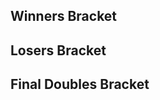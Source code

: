 {{DISPLAYTITLE:CEO 2016: ''Melee'' Doubles Bracket}}{{Tabs game|basepage=CEO/2016|melee=true|wiiu=true}}
{{CEO 2016 Tabs|This=5}}
==Winners Bracket==
{{8DEDoublesWBracketA
<!-- ROUND 1 -->
|r1m1t1p1=Reno |r1m1t1p1flag=us
|r1m1t1p2=Lucky |r1m1t1p2flag=us |r1m1t1score=2
|r1m1t2p1=Alan |r1m1t2p1flag=us
|r1m1t2p2=Shroomed |r1m1t2p2flag=us |r1m1t2score=1
|r1m1win=1
|r1m1t1p1char1= |r1m1t1p1stock1= |r1m1t1p2char1= |r1m1t1p2stock1=
|r1m1t2p1char1= |r1m1t2p1stock1= |r1m1t2p2char1= |r1m1t2p2stock1= |r1m1win1= |r1m1stage1=
|r1m1t1p1char2= |r1m1t1p1stock2= |r1m1t1p2char2= |r1m1t1p2stock2=
|r1m1t2p1char2= |r1m1t2p1stock2= |r1m1t2p2char2= |r1m1t2p2stock2= |r1m1win2= |r1m1stage2=
|r1m1t1p1char3= |r1m1t1p1stock3= |r1m1t1p2char3= |r1m1t1p2stock3=
|r1m1t2p1char3= |r1m1t2p1stock3= |r1m1t2p2char3= |r1m1t2p2stock3= |r1m1win3= |r1m1stage3=
|r1m1t1p1char4= |r1m1t1p1stock4= |r1m1t1p2char4= |r1m1t1p2stock4=
|r1m1t2p1char4= |r1m1t2p1stock4= |r1m1t2p2char4= |r1m1t2p2stock4= |r1m1win4= |r1m1stage4=
|r1m1t1p1char5= |r1m1t1p1stock5= |r1m1t1p2char5= |r1m1t1p2stock5=
|r1m1t2p1char5= |r1m1t2p1stock5= |r1m1t2p2char5= |r1m1t2p2stock5= |r1m1win5= |r1m1stage5=
|r1m1date=
|r1m1finished=
|r1m1details={{BracketMatchDetails|comment=|preview=|lrthread=|vod=|interview=|recap=}}

|r1m2t1p1=Hungrybox |r1m2t1p1flag=us
|r1m2t1p2=Mew2King |r1m2t1p2flag=us |r1m2t1score=2
|r1m2t2p1=MacD |r1m2t2p1flag=us
|r1m2t2p2=Zhu |r1m2t2p2flag=us |r1m2t2score=0
|r1m2win=1
|r1m2t1p1char1= |r1m2t1p1stock1= |r1m2t1p2char1= |r1m2t1p2stock1=
|r1m2t2p1char1= |r1m2t2p1stock1= |r1m2t2p2char1= |r1m2t2p2stock1= |r1m2win1= |r1m2stage1=
|r1m2t1p1char2= |r1m2t1p1stock2= |r1m2t1p2char2= |r1m2t1p2stock2=
|r1m2t2p1char2= |r1m2t2p1stock2= |r1m2t2p2char2= |r1m2t2p2stock2= |r1m2win2= |r1m2stage2=
|r1m2t1p1char3= |r1m2t1p1stock3= |r1m2t1p2char3= |r1m2t1p2stock3=
|r1m2t2p1char3= |r1m2t2p1stock3= |r1m2t2p2char3= |r1m2t2p2stock3= |r1m2win3= |r1m2stage3=
|r1m2t1p1char4= |r1m2t1p1stock4= |r1m2t1p2char4= |r1m2t1p2stock4=
|r1m2t2p1char4= |r1m2t2p1stock4= |r1m2t2p2char4= |r1m2t2p2stock4= |r1m2win4= |r1m2stage4=
|r1m2t1p1char5= |r1m2t1p1stock5= |r1m2t1p2char5= |r1m2t1p2stock5=
|r1m2t2p1char5= |r1m2t2p1stock5= |r1m2t2p2char5= |r1m2t2p2stock5= |r1m2win5= |r1m2stage5=
|r1m2date=
|r1m2finished=
|r1m2details={{BracketMatchDetails|comment=|preview=|lrthread=|vod=|interview=|recap=}}

|r1m3t1p1=Plup |r1m3t1p1flag=us
|r1m3t1p2=Axe |r1m3t1p2flag=us |r1m3t1score=2
|r1m3t2p1=Swedish Delight |r1m3t2p1flag=us
|r1m3t2p2=Slox |r1m3t2p2flag=us |r1m3t2score=0
|r1m3win=1
|r1m3t1p1char1= |r1m3t1p1stock1= |r1m3t1p2char1= |r1m3t1p2stock1=
|r1m3t2p1char1= |r1m3t2p1stock1= |r1m3t2p2char1= |r1m3t2p2stock1= |r1m3win1= |r1m3stage1=
|r1m3t1p1char2= |r1m3t1p1stock2= |r1m3t1p2char2= |r1m3t1p2stock2=
|r1m3t2p1char2= |r1m3t2p1stock2= |r1m3t2p2char2= |r1m3t2p2stock2= |r1m3win2= |r1m3stage2=
|r1m3t1p1char3= |r1m3t1p1stock3= |r1m3t1p2char3= |r1m3t1p2stock3=
|r1m3t2p1char3= |r1m3t2p1stock3= |r1m3t2p2char3= |r1m3t2p2stock3= |r1m3win3= |r1m3stage3=
|r1m3t1p1char4= |r1m3t1p1stock4= |r1m3t1p2char4= |r1m3t1p2stock4=
|r1m3t2p1char4= |r1m3t2p1stock4= |r1m3t2p2char4= |r1m3t2p2stock4= |r1m3win4= |r1m3stage4=
|r1m3t1p1char5= |r1m3t1p1stock5= |r1m3t1p2char5= |r1m3t1p2stock5=
|r1m3t2p1char5= |r1m3t2p1stock5= |r1m3t2p2char5= |r1m3t2p2stock5= |r1m3win5= |r1m3stage5=
|r1m3date=
|r1m3finished=
|r1m3details={{BracketMatchDetails|comment=|preview=|lrthread=|vod=|interview=|recap=}}

|r1m4t1p1=SFAT |r1m4t1p1flag=us
|r1m4t1p2=PewPewU |r1m4t1p2flag=us |r1m4t1score=2
|r1m4t2p1=Colbol |r1m4t2p1flag=us
|r1m4t2p2=Harriet |r1m4t2p2flag=us |r1m4t2score=0
|r1m4win=1
|r1m4t1p1char1= |r1m4t1p1stock1= |r1m4t1p2char1= |r1m4t1p2stock1=
|r1m4t2p1char1= |r1m4t2p1stock1= |r1m4t2p2char1= |r1m4t2p2stock1= |r1m4win1= |r1m4stage1=
|r1m4t1p1char2= |r1m4t1p1stock2= |r1m4t1p2char2= |r1m4t1p2stock2=
|r1m4t2p1char2= |r1m4t2p1stock2= |r1m4t2p2char2= |r1m4t2p2stock2= |r1m4win2= |r1m4stage2=
|r1m4t1p1char3= |r1m4t1p1stock3= |r1m4t1p2char3= |r1m4t1p2stock3=
|r1m4t2p1char3= |r1m4t2p1stock3= |r1m4t2p2char3= |r1m4t2p2stock3= |r1m4win3= |r1m4stage3=
|r1m4t1p1char4= |r1m4t1p1stock4= |r1m4t1p2char4= |r1m4t1p2stock4=
|r1m4t2p1char4= |r1m4t2p1stock4= |r1m4t2p2char4= |r1m4t2p2stock4= |r1m4win4= |r1m4stage4=
|r1m4t1p1char5= |r1m4t1p1stock5= |r1m4t1p2char5= |r1m4t1p2stock5=
|r1m4t2p1char5= |r1m4t2p1stock5= |r1m4t2p2char5= |r1m4t2p2stock5= |r1m4win5= |r1m4stage5=
|r1m4date=
|r1m4finished=
|r1m4details={{BracketMatchDetails|comment=|preview=|lrthread=|vod=|interview=|recap=}}

<!-- ROUND 2 -->
|r2m1t1p1=Reno |r2m1t1p1flag=us
|r2m1t1p2=Lucky |r2m1t1p2flag=us |r2m1t1score=0
|r2m1t2p1=Hungrybox |r2m1t2p1flag=us
|r2m1t2p2=Mew2King |r2m1t2p2flag=us |r2m1t2score=3
|r2m1win=2
|r2m1t1p1char1=sheik |r2m1t1p1stock1=0 |r2m1t1p2char1=fox |r2m1t1p2stock1=0
|r2m1t2p1char1=puff |r2m1t2p1stock1=1 |r2m1t2p2char1=sheik |r2m1t2p2stock1=3 |r2m1win1=2 |r2m1stage1=Battlefield
|r2m1t1p1char2=sheik |r2m1t1p1stock2=0 |r2m1t1p2char2=fox |r2m1t1p2stock2=0
|r2m1t2p1char2=puff |r2m1t2p1stock2=2 |r2m1t2p2char2=sheik |r2m1t2p2stock2=2 |r2m1win2=2 |r2m1stage2=Pokémon Stadium
|r2m1t1p1char3=sheik |r2m1t1p1stock3=0 |r2m1t1p2char3=fox |r2m1t1p2stock3=0
|r2m1t2p1char3=puff |r2m1t2p1stock3=1 |r2m1t2p2char3=sheik |r2m1t2p2stock3=2 |r2m1win3=2 |r2m1stage3=Final Destination
|r2m1date=
|r2m1finished=
|r2m1details={{BracketMatchDetails|comment=|preview=|lrthread=|vod=|interview=|recap=}}

|r2m2t1p1=Plup |r2m2t1p1flag=us
|r2m2t1p2=Axe |r2m2t1p2flag=us |r2m2t1score=2
|r2m2t2p1=SFAT |r2m2t2p1flag=us
|r2m2t2p2=PewPewU |r2m2t2p2flag=us |r2m2t2score=1
|r2m2win=1
|r2m2t1p1char1=sheik |r2m2t1p1stock1=0 |r2m2t1p2char1=pikachu |r2m2t1p2stock1=0
|r2m2t2p1char1=fox |r2m2t2p1stock1=1 |r2m2t2p2char1=marth |r2m2t2p2stock1=1 |r2m2win1=2 |r2m2stage1=Pokémon Stadium
|r2m2t1p1char2=sheik |r2m2t1p1stock2=0 |r2m2t1p2char2=pikachu |r2m2t1p2stock2=2
|r2m2t2p1char2=fox |r2m2t2p1stock2=0 |r2m2t2p2char2=marth |r2m2t2p2stock2=0 |r2m2win2=1 |r2m2stage2=Battlefield
|r2m2t1p1char3=samus |r2m2t1p1stock3=2 |r2m2t1p2char3=pikachu |r2m2t1p2stock3=1
|r2m2t2p1char3=fox |r2m2t2p1stock3=0 |r2m2t2p2char3=marth |r2m2t2p2stock3=0 |r2m2win3=1 |r2m2stage3=Final Destination
|r2m2date=
|r2m2finished=
|r2m2details={{BracketMatchDetails|comment=|preview=|lrthread=|vod=|interview=|recap=}}
}}

==Losers Bracket==
{{16DEDoublesLBracketA
|column-width=160

<!-- ROUND 1 -->
|l1m1t1p1=Wizzrobe |l1m1t1p1flag=us
|l1m1t1p2=dizzkidboogie |l1m1t1p2flag=us |l1m1t1score=2
|l1m1t2p1=Prince Abu |l1m1t2p1flag=us
|l1m1t2p2=Laudandus |l1m1t2p2flag=us |l1m1t2score=0
|l1m1win=1
|l1m1t1p1char1= |l1m1t1p1stock1= |l1m1t1p2char1= |l1m1t1p2stock1=
|l1m1t2p1char1= |l1m1t2p1stock1= |l1m1t2p2char1= |l1m1t2p2stock1= |l1m1win1= |l1m1stage1=
|l1m1t1p1char2= |l1m1t1p1stock2= |l1m1t1p2char2= |l1m1t1p2stock2=
|l1m1t2p1char2= |l1m1t2p1stock2= |l1m1t2p2char2= |l1m1t2p2stock2= |l1m1win2= |l1m1stage2=
|l1m1t1p1char3= |l1m1t1p1stock3= |l1m1t1p2char3= |l1m1t1p2stock3=
|l1m1t2p1char3= |l1m1t2p1stock3= |l1m1t2p2char3= |l1m1t2p2stock3= |l1m1win3= |l1m1stage3=
|l1m1t1p1char4= |l1m1t1p1stock4= |l1m1t1p2char4= |l1m1t1p2stock4=
|l1m1t2p1char4= |l1m1t2p1stock4= |l1m1t2p2char4= |l1m1t2p2stock4= |l1m1win4= |l1m1stage4=
|l1m1t1p1char5= |l1m1t1p1stock5= |l1m1t1p2char5= |l1m1t1p2stock5=
|l1m1t2p1char5= |l1m1t2p1stock5= |l1m1t2p2char5= |l1m1t2p2stock5= |l1m1win5= |l1m1stage5=
|l1m1date=
|l1m1finished=
|l1m1details={{BracketMatchDetails|comment=|preview=|lrthread=|vod=|interview=|recap=}}

|l1m2t1p1=Swiftbass |l1m2t1p1flag=us
|l1m2t1p2=Tafokints |l1m2t1p2flag=us |l1m2t1score=0
|l1m2t2p1=Frootloop |l1m2t2p1flag=us
|l1m2t2p2=Druggedfox |l1m2t2p2flag=us |l1m2t2score=2
|l1m2win=2
|l1m2t1p1char1= |l1m2t1p1stock1= |l1m2t1p2char1= |l1m2t1p2stock1=
|l1m2t2p1char1= |l1m2t2p1stock1= |l1m2t2p2char1= |l1m2t2p2stock1= |l1m2win1= |l1m2stage1=
|l1m2t1p1char2= |l1m2t1p1stock2= |l1m2t1p2char2= |l1m2t1p2stock2=
|l1m2t2p1char2= |l1m2t2p1stock2= |l1m2t2p2char2= |l1m2t2p2stock2= |l1m2win2= |l1m2stage2=
|l1m2t1p1char3= |l1m2t1p1stock3= |l1m2t1p2char3= |l1m2t1p2stock3=
|l1m2t2p1char3= |l1m2t2p1stock3= |l1m2t2p2char3= |l1m2t2p2stock3= |l1m2win3= |l1m2stage3=
|l1m2t1p1char4= |l1m2t1p1stock4= |l1m2t1p2char4= |l1m2t1p2stock4=
|l1m2t2p1char4= |l1m2t2p1stock4= |l1m2t2p2char4= |l1m2t2p2stock4= |l1m2win4= |l1m2stage4=
|l1m2t1p1char5= |l1m2t1p1stock5= |l1m2t1p2char5= |l1m2t1p2stock5=
|l1m2t2p1char5= |l1m2t2p1stock5= |l1m2t2p2char5= |l1m2t2p2stock5= |l1m2win5= |l1m2stage5=
|l1m2date=
|l1m2finished=
|l1m2details={{BracketMatchDetails|comment=|preview=|lrthread=|vod=|interview=|recap=}}

|l1m3t1p1=Toph |l1m3t1p1flag=us
|l1m3t1p2=Kalamazhu |l1m3t1p2flag=us |l1m3t1score=0
|l1m3t2p1=Chillindude |l1m3t2p1flag=us
|l1m3t2p2=ChuDat |l1m3t2p2flag=us |l1m3t2score=2
|l1m3win=2
|l1m3t1p1char1= |l1m3t1p1stock1= |l1m3t1p2char1= |l1m3t1p2stock1=
|l1m3t2p1char1= |l1m3t2p1stock1= |l1m3t2p2char1= |l1m3t2p2stock1= |l1m3win1= |l1m3stage1=
|l1m3t1p1char2= |l1m3t1p1stock2= |l1m3t1p2char2= |l1m3t1p2stock2=
|l1m3t2p1char2= |l1m3t2p1stock2= |l1m3t2p2char2= |l1m3t2p2stock2= |l1m3win2= |l1m3stage2=
|l1m3t1p1char3= |l1m3t1p1stock3= |l1m3t1p2char3= |l1m3t1p2stock3=
|l1m3t2p1char3= |l1m3t2p1stock3= |l1m3t2p2char3= |l1m3t2p2stock3= |l1m3win3= |l1m3stage3=
|l1m3t1p1char4= |l1m3t1p1stock4= |l1m3t1p2char4= |l1m3t1p2stock4=
|l1m3t2p1char4= |l1m3t2p1stock4= |l1m3t2p2char4= |l1m3t2p2stock4= |l1m3win4= |l1m3stage4=
|l1m3t1p1char5= |l1m3t1p1stock5= |l1m3t1p2char5= |l1m3t1p2stock5=
|l1m3t2p1char5= |l1m3t2p1stock5= |l1m3t2p2char5= |l1m3t2p2stock5= |l1m3win5= |l1m3stage5=
|l1m3date=
|l1m3finished=
|l1m3details={{BracketMatchDetails|comment=|preview=|lrthread=|vod=|interview=|recap=}}

|l1m4t1p1=Jflex |l1m4t1p1flag=us
|l1m4t1p2=G$ |l1m4t1p2flag=us |l1m4t1score=0
|l1m4t2p1=DJ Nintendo |l1m4t2p1flag=us
|l1m4t2p2=The Moon |l1m4t2p2flag=us |l1m4t2score=2
|l1m4win=2
|l1m4t1p1char1= |l1m4t1p1stock1= |l1m4t1p2char1= |l1m4t1p2stock1=
|l1m4t2p1char1= |l1m4t2p1stock1= |l1m4t2p2char1= |l1m4t2p2stock1= |l1m4win1= |l1m4stage1=
|l1m4t1p1char2= |l1m4t1p1stock2= |l1m4t1p2char2= |l1m4t1p2stock2=
|l1m4t2p1char2= |l1m4t2p1stock2= |l1m4t2p2char2= |l1m4t2p2stock2= |l1m4win2= |l1m4stage2=
|l1m4t1p1char3= |l1m4t1p1stock3= |l1m4t1p2char3= |l1m4t1p2stock3=
|l1m4t2p1char3= |l1m4t2p1stock3= |l1m4t2p2char3= |l1m4t2p2stock3= |l1m4win3= |l1m4stage3=
|l1m4t1p1char4= |l1m4t1p1stock4= |l1m4t1p2char4= |l1m4t1p2stock4=
|l1m4t2p1char4= |l1m4t2p1stock4= |l1m4t2p2char4= |l1m4t2p2stock4= |l1m4win4= |l1m4stage4=
|l1m4t1p1char5= |l1m4t1p1stock5= |l1m4t1p2char5= |l1m4t1p2stock5=
|l1m4t2p1char5= |l1m4t2p1stock5= |l1m4t2p2char5= |l1m4t2p2stock5= |l1m4win5= |l1m4stage5=
|l1m4date=
|l1m4finished=
|l1m4details={{BracketMatchDetails|comment=|preview=|lrthread=|vod=|interview=|recap=}}

<!-- ROUND 2 -->
|l2m1t1p1=Colbol |l2m1t1p1flag=us
|l2m1t1p2=Harriet |l2m1t1p2flag=us |l2m1t1score=0
|l2m1t2p1=Wizzrobe |l2m1t2p1flag=us
|l2m1t2p2=dizzkidboogie |l2m1t2p2flag=us |l2m1t2score=2
|l2m1win=2
|l2m1t1p1char1= |l2m1t1p1stock1= |l2m1t1p2char1= |l2m1t1p2stock1=
|l2m1t2p1char1= |l2m1t2p1stock1= |l2m1t2p2char1= |l2m1t2p2stock1= |l2m1win1= |l2m1stage1=
|l2m1t1p1char2= |l2m1t1p1stock2= |l2m1t1p2char2= |l2m1t1p2stock2=
|l2m1t2p1char2= |l2m1t2p1stock2= |l2m1t2p2char2= |l2m1t2p2stock2= |l2m1win2= |l2m1stage2=
|l2m1t1p1char3= |l2m1t1p1stock3= |l2m1t1p2char3= |l2m1t1p2stock3=
|l2m1t2p1char3= |l2m1t2p1stock3= |l2m1t2p2char3= |l2m1t2p2stock3= |l2m1win3= |l2m1stage3=
|l2m1t1p1char4= |l2m1t1p1stock4= |l2m1t1p2char4= |l2m1t1p2stock4=
|l2m1t2p1char4= |l2m1t2p1stock4= |l2m1t2p2char4= |l2m1t2p2stock4= |l2m1win4= |l2m1stage4=
|l2m1t1p1char5= |l2m1t1p1stock5= |l2m1t1p2char5= |l2m1t1p2stock5=
|l2m1t2p1char5= |l2m1t2p1stock5= |l2m1t2p2char5= |l2m1t2p2stock5= |l2m1win5= |l2m1stage5=
|l2m1date=
|l2m1finished=
|l2m1details={{BracketMatchDetails|comment=|preview=|lrthread=|vod=|interview=|recap=}}

|l2m2t1p1=Swedish Delight |l2m2t1p1flag=us
|l2m2t1p2=Slox |l2m2t1p2flag=us |l2m2t1score=2
|l2m2t2p1=Frootloop |l2m2t2p1flag=us
|l2m2t2p2=Druggedfox |l2m2t2p2flag=us |l2m2t2score=0
|l2m2win=1
|l2m2t1p1char1= |l2m2t1p1stock1= |l2m2t1p2char1= |l2m2t1p2stock1=
|l2m2t2p1char1= |l2m2t2p1stock1= |l2m2t2p2char1= |l2m2t2p2stock1= |l2m2win1= |l2m2stage1=
|l2m2t1p1char2= |l2m2t1p1stock2= |l2m2t1p2char2= |l2m2t1p2stock2=
|l2m2t2p1char2= |l2m2t2p1stock2= |l2m2t2p2char2= |l2m2t2p2stock2= |l2m2win2= |l2m2stage2=
|l2m2t1p1char3= |l2m2t1p1stock3= |l2m2t1p2char3= |l2m2t1p2stock3=
|l2m2t2p1char3= |l2m2t2p1stock3= |l2m2t2p2char3= |l2m2t2p2stock3= |l2m2win3= |l2m2stage3=
|l2m2t1p1char4= |l2m2t1p1stock4= |l2m2t1p2char4= |l2m2t1p2stock4=
|l2m2t2p1char4= |l2m2t2p1stock4= |l2m2t2p2char4= |l2m2t2p2stock4= |l2m2win4= |l2m2stage4=
|l2m2t1p1char5= |l2m2t1p1stock5= |l2m2t1p2char5= |l2m2t1p2stock5=
|l2m2t2p1char5= |l2m2t2p1stock5= |l2m2t2p2char5= |l2m2t2p2stock5= |l2m2win5= |l2m2stage5=
|l2m2date=
|l2m2finished=
|l2m2details={{BracketMatchDetails|comment=|preview=|lrthread=|vod=|interview=|recap=}}

|l2m3t1p1=MacD |l2m3t1p1flag=us
|l2m3t1p2=Zhu |l2m3t1p2flag=us |l2m3t1score=2
|l2m3t2p1=Chillindude |l2m3t2p1flag=us
|l2m3t2p2=ChuDat |l2m3t2p2flag=us |l2m3t2score=0
|l2m3win=1
|l2m3t1p1char1= |l2m3t1p1stock1= |l2m3t1p2char1= |l2m3t1p2stock1=
|l2m3t2p1char1= |l2m3t2p1stock1= |l2m3t2p2char1= |l2m3t2p2stock1= |l2m3win1= |l2m3stage1=
|l2m3t1p1char2= |l2m3t1p1stock2= |l2m3t1p2char2= |l2m3t1p2stock2=
|l2m3t2p1char2= |l2m3t2p1stock2= |l2m3t2p2char2= |l2m3t2p2stock2= |l2m3win2= |l2m3stage2=
|l2m3t1p1char3= |l2m3t1p1stock3= |l2m3t1p2char3= |l2m3t1p2stock3=
|l2m3t2p1char3= |l2m3t2p1stock3= |l2m3t2p2char3= |l2m3t2p2stock3= |l2m3win3= |l2m3stage3=
|l2m3t1p1char4= |l2m3t1p1stock4= |l2m3t1p2char4= |l2m3t1p2stock4=
|l2m3t2p1char4= |l2m3t2p1stock4= |l2m3t2p2char4= |l2m3t2p2stock4= |l2m3win4= |l2m3stage4=
|l2m3t1p1char5= |l2m3t1p1stock5= |l2m3t1p2char5= |l2m3t1p2stock5=
|l2m3t2p1char5= |l2m3t2p1stock5= |l2m3t2p2char5= |l2m3t2p2stock5= |l2m3win5= |l2m3stage5=
|l2m3date=
|l2m3finished=
|l2m3details={{BracketMatchDetails|comment=|preview=|lrthread=|vod=|interview=|recap=}}

|l2m4t1p1=Alan |l2m4t1p1flag=us
|l2m4t1p2=Shroomed |l2m4t1p2flag=us |l2m4t1score=2
|l2m4t2p1=DJ Nintendo |l2m4t2p1flag=us
|l2m4t2p2=The Moon |l2m4t2p2flag=us |l2m4t2score=1
|l2m4win=1
|l2m4t1p1char1= |l2m4t1p1stock1= |l2m4t1p2char1= |l2m4t1p2stock1=
|l2m4t2p1char1= |l2m4t2p1stock1= |l2m4t2p2char1= |l2m4t2p2stock1= |l2m4win1= |l2m4stage1=
|l2m4t1p1char2= |l2m4t1p1stock2= |l2m4t1p2char2= |l2m4t1p2stock2=
|l2m4t2p1char2= |l2m4t2p1stock2= |l2m4t2p2char2= |l2m4t2p2stock2= |l2m4win2= |l2m4stage2=
|l2m4t1p1char3= |l2m4t1p1stock3= |l2m4t1p2char3= |l2m4t1p2stock3=
|l2m4t2p1char3= |l2m4t2p1stock3= |l2m4t2p2char3= |l2m4t2p2stock3= |l2m4win3= |l2m4stage3=
|l2m4t1p1char4= |l2m4t1p1stock4= |l2m4t1p2char4= |l2m4t1p2stock4=
|l2m4t2p1char4= |l2m4t2p1stock4= |l2m4t2p2char4= |l2m4t2p2stock4= |l2m4win4= |l2m4stage4=
|l2m4t1p1char5= |l2m4t1p1stock5= |l2m4t1p2char5= |l2m4t1p2stock5=
|l2m4t2p1char5= |l2m4t2p1stock5= |l2m4t2p2char5= |l2m4t2p2stock5= |l2m4win5= |l2m4stage5=
|l2m4date=
|l2m4finished=
|l2m4details={{BracketMatchDetails|comment=|preview=|lrthread=|vod=|interview=|recap=}}

<!-- ROUND 3 -->
|l3m1t1p1=Wizzrobe |l3m1t1p1flag=us
|l3m1t1p2=dizzkidboogie |l3m1t1p2flag=us |l3m1t1score=0
|l3m1t2p1=Swedish Delight |l3m1t2p1flag=us
|l3m1t2p2=Slox |l3m1t2p2flag=us |l3m1t2score=2
|l3m1win=2
|l3m1t1p1char1= |l3m1t1p1stock1= |l3m1t1p2char1= |l3m1t1p2stock1=
|l3m1t2p1char1= |l3m1t2p1stock1= |l3m1t2p2char1= |l3m1t2p2stock1= |l3m1win1= |l3m1stage1=
|l3m1t1p1char2= |l3m1t1p1stock2= |l3m1t1p2char2= |l3m1t1p2stock2=
|l3m1t2p1char2= |l3m1t2p1stock2= |l3m1t2p2char2= |l3m1t2p2stock2= |l3m1win2= |l3m1stage2=
|l3m1t1p1char3= |l3m1t1p1stock3= |l3m1t1p2char3= |l3m1t1p2stock3=
|l3m1t2p1char3= |l3m1t2p1stock3= |l3m1t2p2char3= |l3m1t2p2stock3= |l3m1win3= |l3m1stage3=
|l3m1t1p1char4= |l3m1t1p1stock4= |l3m1t1p2char4= |l3m1t1p2stock4=
|l3m1t2p1char4= |l3m1t2p1stock4= |l3m1t2p2char4= |l3m1t2p2stock4= |l3m1win4= |l3m1stage4=
|l3m1t1p1char5= |l3m1t1p1stock5= |l3m1t1p2char5= |l3m1t1p2stock5=
|l3m1t2p1char5= |l3m1t2p1stock5= |l3m1t2p2char5= |l3m1t2p2stock5= |l3m1win5= |l3m1stage5=
|l3m1date=
|l3m1finished=
|l3m1details={{BracketMatchDetails|comment=|preview=|lrthread=|vod=|interview=|recap=}}

|l3m2t1p1=MacD |l3m2t1p1flag=us
|l3m2t1p2=Zhu |l3m2t1p2flag=us |l3m2t1score=0
|l3m2t2p1=Alan |l3m2t2p1flag=us
|l3m2t2p2=Shroomed |l3m2t2p2flag=us |l3m2t2score=2
|l3m2win=2
|l3m2t1p1char1= |l3m2t1p1stock1= |l3m2t1p2char1= |l3m2t1p2stock1=
|l3m2t2p1char1= |l3m2t2p1stock1= |l3m2t2p2char1= |l3m2t2p2stock1= |l3m2win1= |l3m2stage1=
|l3m2t1p1char2= |l3m2t1p1stock2= |l3m2t1p2char2= |l3m2t1p2stock2=
|l3m2t2p1char2= |l3m2t2p1stock2= |l3m2t2p2char2= |l3m2t2p2stock2= |l3m2win2= |l3m2stage2=
|l3m2t1p1char3= |l3m2t1p1stock3= |l3m2t1p2char3= |l3m2t1p2stock3=
|l3m2t2p1char3= |l3m2t2p1stock3= |l3m2t2p2char3= |l3m2t2p2stock3= |l3m2win3= |l3m2stage3=
|l3m2t1p1char4= |l3m2t1p1stock4= |l3m2t1p2char4= |l3m2t1p2stock4=
|l3m2t2p1char4= |l3m2t2p1stock4= |l3m2t2p2char4= |l3m2t2p2stock4= |l3m2win4= |l3m2stage4=
|l3m2t1p1char5= |l3m2t1p1stock5= |l3m2t1p2char5= |l3m2t1p2stock5=
|l3m2t2p1char5= |l3m2t2p1stock5= |l3m2t2p2char5= |l3m2t2p2stock5= |l3m2win5= |l3m2stage5=
|l3m2date=
|l3m2finished=
|l3m2details={{BracketMatchDetails|comment=|preview=|lrthread=|vod=|interview=|recap=}}

<!-- ROUND 4 -->
|l4m1t1p1=Reno |l4m1t1p1flag=us
|l4m1t1p2=Lucky |l4m1t1p2flag=us |l4m1t1score=2
|l4m1t2p1=Swedish Delight |l4m1t2p1flag=us
|l4m1t2p2=Slox |l4m1t2p2flag=us |l4m1t2score=0
|l4m1win=1
|l4m1t1p1char1=sheik |l4m1t1p1stock1=2 |l4m1t1p2char1=fox |l4m1t1p2stock1=2
|l4m1t2p1char1=sheik |l4m1t2p1stock1=0 |l4m1t2p2char1=fox |l4m1t2p2stock1=0 |l4m1win1=1 |l4m1stage1=Final Destination
|l4m1t1p1char2=sheik |l4m1t1p1stock2=1 |l4m1t1p2char2=fox |l4m1t1p2stock2=1
|l4m1t2p1char2=sheik |l4m1t2p1stock2=0 |l4m1t2p2char2=fox |l4m1t2p2stock2=0 |l4m1win2=1 |l4m1stage2=Final Destination
|l4m1date=
|l4m1finished=
|l4m1details={{BracketMatchDetails|comment=|preview=|lrthread=|vod=|interview=|recap=}}

|l4m2t1p1=SFAT |l4m2t1p1flag=us
|l4m2t1p2=PewPewU |l4m2t1p2flag=us |l4m2t1score=2
|l4m2t2p1=Alan |l4m2t2p1flag=us
|l4m2t2p2=Shroomed |l4m2t2p2flag=us |l4m2t2score=0
|l4m2win=1
|l4m2t1p1char1=fox |l4m2t1p1stock1=2 |l4m2t1p2char1=marth |l4m2t1p2stock1=3
|l4m2t2p1char1=peach |l4m2t2p1stock1=0 |l4m2t2p2char1=sheik |l4m2t2p2stock1=0 |l4m2win1=1 |l4m2stage1=Pokémon Stadium
|l4m2t1p1char2=fox |l4m2t1p1stock2=1 |l4m2t1p2char2=marth |l4m2t1p2stock2=2
|l4m2t2p1char2=peach |l4m2t2p1stock2=0 |l4m2t2p2char2=sheik |l4m2t2p2stock2=0 |l4m2win2=1 |l4m2stage2=Yoshi's Story
|l4m2date=
|l4m2finished=
|l4m2details={{BracketMatchDetails|comment=|preview=|lrthread=|vod=|interview=|recap=}}
}}
<onlyinclude>
==Final Doubles Bracket==
{{DEFinalDoublesBracket
<!-- FROM WINNERS -->
|r1m1t1p1=Hungrybox |r1m1t1p1flag=us
|r1m1t1p2=Mew2King |r1m1t1p2flag=us |r1m1t1score=3
|r1m1t2p1=Plup |r1m1t2p1flag=us
|r1m1t2p2=Axe |r1m1t2p2flag=us |r1m1t2score=1
|r1m1win=1
|r1m1t1p1char1=puff |r1m1t1p1stock1=0 |r1m1t1p2char1=sheik |r1m1t1p2stock1=1
|r1m1t2p1char1=sheik |r1m1t2p1stock1=0 |r1m1t2p2char1=pikachu |r1m1t2p2stock1=0 |r1m1win1=1 |r1m1stage1=Battlefield
|r1m1t1p1char2=puff |r1m1t1p1stock2=2 |r1m1t1p2char2=sheik |r1m1t1p2stock2=3
|r1m1t2p1char2=sheik |r1m1t2p1stock2=0 |r1m1t2p2char2=pikachu |r1m1t2p2stock2=0 |r1m1win2=1 |r1m1stage2=Pokémon Stadium
|r1m1t1p1char3=puff |r1m1t1p1stock3=0 |r1m1t1p2char3=sheik |r1m1t1p2stock3=0
|r1m1t2p1char3=sheik |r1m1t2p1stock3=3 |r1m1t2p2char3=pikachu |r1m1t2p2stock3=3 |r1m1win3=2 |r1m1stage3=Yoshi's Story
|r1m1t1p1char4=puff |r1m1t1p1stock4=2 |r1m1t1p2char4=sheik |r1m1t1p2stock4=1
|r1m1t2p1char4=sheik |r1m1t2p1stock4=0 |r1m1t2p2char4=pikachu |r1m1t2p2stock4=0 |r1m1win4=1 |r1m1stage4=Dream Land
|r1m1date=
|r1m1finished=
|r1m1details={{BracketMatchDetails
|vod=
|preview=
|lrthread=
|interview=
|recap=
|comment=
|live=
}}
<!-- FROM LOSERS -->
|l1m1t1p1=Reno |l1m1t1p1flag=us
|l1m1t1p2=Lucky |l1m1t1p2flag=us |l1m1t1score=0
|l1m1t2p1=SFAT |l1m1t2p1flag=us
|l1m1t2p2=PewPewU |l1m1t2p2flag=us |l1m1t2score=2
|l1m1win=2
|l1m1t1p1char1=sheik |l1m1t1p1stock1=0 |l1m1t1p2char1=fox |l1m1t1p2stock1=0
|l1m1t2p1char1=fox |l1m1t2p1stock1=0 |l1m1t2p2char1=marth |l1m1t2p2stock1=1 |l1m1win1=2 |l1m1stage1=Pokémon Stadium
|l1m1t1p1char2=sheik |l1m1t1p1stock2=0 |l1m1t1p2char2=fox |l1m1t1p2stock2=0
|l1m1t2p1char2=fox |l1m1t2p1stock2=1 |l1m1t2p2char2=marth |l1m1t2p2stock2=2 |l1m1win2=2 |l1m1stage2=Pokémon Stadium
|l1m1date=
|l1m1finished=
|l1m1details={{BracketMatchDetails
|vod=
|preview=
|lrthread=
|interview=
|recap=
|comment=
|live=
}}
<!-- LOSERS FINALS -->
|r2m1t1p1=Plup |r2m1t1p1flag=us
|r2m1t1p2=Axe |r2m1t1p2flag=us |r2m1t1score=3
|r2m1t2p1=SFAT |r2m1t2p1flag=us
|r2m1t2p2=PewPewU |r2m1t2p2flag=us |r2m1t2score=1
|r2m1win=1
|r2m1t1p1char1=sheik |r2m1t1p1stock1=1 |r2m1t1p2char1=pikachu |r2m1t1p2stock1=1
|r2m1t2p1char1=fox |r2m1t2p1stock1=0 |r2m1t2p2char1=marth |r2m1t2p2stock1=0 |r2m1win1=1 |r2m1stage1=Pokémon Stadium
|r2m1t1p1char2=sheik |r2m1t1p1stock2=1 |r2m1t1p2char2=pikachu |r2m1t1p2stock2=0
|r2m1t2p1char2=fox |r2m1t2p1stock2=0 |r2m1t2p2char2=marth |r2m1t2p2stock2=0 |r2m1win2=1 |r2m1stage2=Pokémon Stadium
|r2m1t1p1char3=sheik |r2m1t1p1stock3=0 |r2m1t1p2char3=pikachu |r2m1t1p2stock3=0
|r2m1t2p1char3=fox |r2m1t2p1stock3=1 |r2m1t2p2char3=marth |r2m1t2p2stock3=1 |r2m1win3=2 |r2m1stage3=Pokémon Stadium
|r2m1t1p1char4=sheik |r2m1t1p1stock4=1 |r2m1t1p2char4=pikachu |r2m1t1p2stock4=1
|r2m1t2p1char4=fox |r2m1t2p1stock4=0 |r2m1t2p2char4=marth |r2m1t2p2stock4=0 |r2m1win4=1 |r2m1stage4=Dream Land
|r2m1date=
|r2m1finished=
|r2m1details={{BracketMatchDetails
|vod=
|preview=
|lrthread=
|interview=
|recap=
|comment=
|live=
}}
<!-- GRAND FINALS -->
|r3m1t1p1=Hungrybox |r3m1t1p1flag=us
|r3m1t1p2=Mew2King |r3m1t1p2flag=us |r3m1t1score=3
|r3m1t2p1=Plup |r3m1t2p1flag=us
|r3m1t2p2=Axe |r3m1t2p2flag=us |r3m1t2score=2
|r3m1win=1
|r3m1t1p1char1=puff |r3m1t1p1stock1=0 |r3m1t1p2char1=sheik |r3m1t1p2stock1=0
|r3m1t2p1char1=sheik |r3m1t2p1stock1=2 |r3m1t2p2char1=pikachu |r3m1t2p2stock1=2 |r3m1win1=2 |r3m1stage1=Battlefield
|r3m1t1p1char2=puff |r3m1t1p1stock2=1 |r3m1t1p2char2=sheik |r3m1t1p2stock2=1
|r3m1t2p1char2=sheik |r3m1t2p1stock2=0 |r3m1t2p2char2=pikachu |r3m1t2p2stock2=0 |r3m1win2=1 |r3m1stage2=Dream Land
|r3m1t1p1char3=puff |r3m1t1p1stock3=1 |r3m1t1p2char3=sheik |r3m1t1p2stock3=1
|r3m1t2p1char3=sheik |r3m1t2p1stock3=0 |r3m1t2p2char3=pikachu |r3m1t2p2stock3=0 |r3m1win3=1 |r3m1stage3=Pokémon Stadium
|r3m1t1p1char4=puff |r3m1t1p1stock4=0 |r3m1t1p2char4=sheik |r3m1t1p2stock4=0
|r3m1t2p1char4=sheik |r3m1t2p1stock4=1 |r3m1t2p2char4=pikachu |r3m1t2p2stock4=1 |r3m1win4=2 |r3m1stage4=Pokémon Stadium
|r3m1t1p1char5=puff |r3m1t1p1stock5=1 |r3m1t1p2char5=sheik |r3m1t1p2stock5=1
|r3m1t2p1char5=sheik |r3m1t2p1stock5=0 |r3m1t2p2char5=pikachu |r3m1t2p2stock5=0 |r3m1win5=1 |r3m1stage5=Final Destination

|r3m1date=
|r3m1finished=
|r3m1details={{BracketMatchDetails
|vod=
|preview=
|lrthread=
|interview=
|recap=
|comment=
|live=
}}
}}
</onlyinclude>
